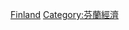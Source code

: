 {{Commons category|Infrastructure in Finland}}

[[Category:歐洲各國基礎設施|Finland]]
[[Category:芬蘭經濟|Category:芬蘭經濟]]
